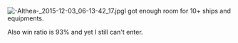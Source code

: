 [[File:-Althea-_2015-12-03_06-13-42_17.jpg|thumb]]I got enough room for 10+ ships and equipments.

Also win ratio is 93% and yet I still can't enter.<ac_metadata title="How do I enter the event?"> </ac_metadata>